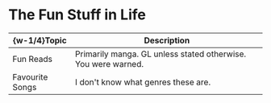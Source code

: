 #   The Fun Stuff in Life

|  \{w-1/4\}Topic  |  Description  |
|  ----  |  ----  |
|  Fun Reads  |  Primarily manga. GL unless stated otherwise. You were warned.  |
|  Favourite Songs  |  I don't know what genres these are.  |